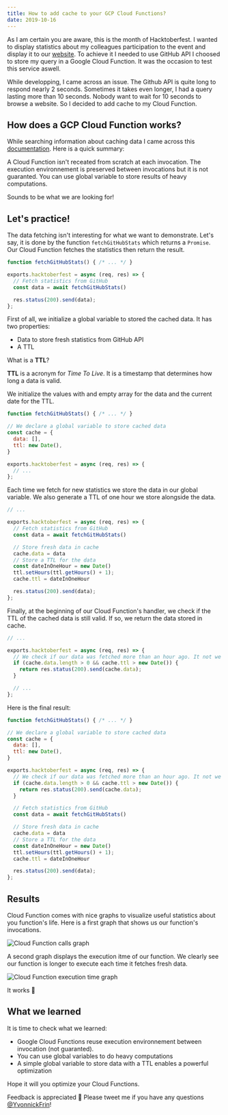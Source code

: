 ```yaml
---
title: How to add cache to your GCP Cloud Functions?
date: 2019-10-16
---
```


As I am certain you are aware, this is the month of Hacktoberfest. I wanted to display statistics about my colleagues participation to the event and display it to our [website](https://oss.zenika.com). To achieve it I needed to use GitHub API I choosed to store my query in a Google Cloud Function. It was the occasion to test this service aswell.

While developping, I came across an issue. The Github API is quite long to respond nearly 2 seconds. Sometimes it takes even longer, I had a query lasting more than 10 seconds. Nobody want to wait for 10 seconds to browse a website. So I decided to add cache to my Cloud Function.

## How does a GCP Cloud Function works? 

While searching information about caching data I came across this [documentation](https://cloud.google.com/functions/docs/bestpractices/tips). Here is a quick summary:

A Cloud Function isn't receated from scratch at each invocation. The execution environnement is preserved between invocations but it is not guaranted. You can use global variable to store results of heavy computations.

Sounds to be what we are looking for!

## Let's practice!

The data fetching isn't interesting for what we want to demonstrate. Let's say, it is done by the function `fetchGitHubStats` which returns a `Promise`. Our Cloud Function fetches the statistics then return the result.

```js
function fetchGitHubStats() { /* ... */ }

exports.hacktoberfest = async (req, res) => {
  // Fetch statistics from GitHub
  const data = await fetchGitHubStats()

  res.status(200).send(data);
};

```

First of all, we initialize a global variable to stored the cached data. It has two properties:

- Data to store fresh statistics from GitHub API
- A TTL

What is a **TTL**? 

**TTL** is a acronym for *Time To Live*. It is a timestamp that determines how long a data is valid.

We initialize the values with and empty array for the data and the current date for the TTL.

```js
function fetchGitHubStats() { /* ... */ }

// We declare a global variable to store cached data
const cache = {
  data: [],
  ttl: new Date(),
}

exports.hacktoberfest = async (req, res) => {
  // ... 
};

```

Each time we fetch for new statistics we store the data in our global variable. We also generate a TTL of one hour we store alongside the data.

```js
// ...

exports.hacktoberfest = async (req, res) => {
  // Fetch statistics from GitHub
  const data = await fetchGitHubStats()

  // Store fresh data in cache
  cache.data = data
  // Store a TTL for the data
  const dateInOneHour = new Date()
  ttl.setHours(ttl.getHours() + 1);
  cache.ttl = dateInOneHour 

  res.status(200).send(data);
};

```

Finally, at the beginning of our Cloud Function's handler, we check if the TTL of the cached data is still valid. If so, we return the data stored in cache.

```js
// ...

exports.hacktoberfest = async (req, res) => {
  // We check if our data was fetched more than an hour ago. It not we return the cached data
  if (cache.data.length > 0 && cache.ttl > new Date()) {
    return res.status(200).send(cache.data);
  }

  // ...
};

```

Here is the final result:

```js
function fetchGitHubStats() { /* ... */ }

// We declare a global variable to store cached data
const cache = {
  data: [],
  ttl: new Date(),
}

exports.hacktoberfest = async (req, res) => {
  // We check if our data was fetched more than an hour ago. It not we return the cached data
  if (cache.data.length > 0 && cache.ttl > new Date()) {
    return res.status(200).send(cache.data);
  }

  // Fetch statistics from GitHub
  const data = await fetchGitHubStats()

  // Store fresh data in cache
  cache.data = data
  // Store a TTL for the data
  const dateInOneHour = new Date()
  ttl.setHours(ttl.getHours() + 1);
  cache.ttl = dateInOneHour 

  res.status(200).send(data);
};

```

## Results

Cloud Function comes with nice graphs to visualize useful statistics about you function's life. Here is a first graph that shows us our function's invocations.

![Cloud Function calls graph](/images/calls.png)

A second graph displays the execution itme of our function. We clearly see our function is longer to execute each time it fetches fresh data.

![Cloud Function execution time graph](/images/execution_time.png)

It works 🎉

## What we learned

It is time to check what we learned:

- Google Cloud Functions reuse execution environnement between invocation (not guaranted).
- You can use global variables to do heavy computations
- A simple global variable to store data with a TTL enables a powerful optimization

Hope it will you optimize your Cloud Functions.

Feedback is appreciated 🙏 Please tweet me if you have any questions [@YvonnickFrin](https://twitter.com/YvonnickFrin)!
